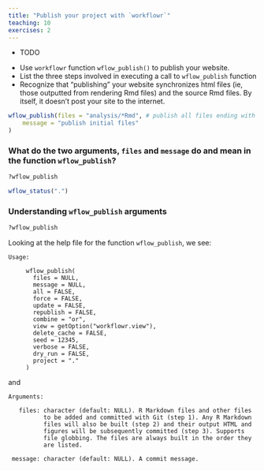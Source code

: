 ```yaml
---
title: "Publish your project with `workflowr`"
teaching: 10
exercises: 2
---
```


:::::::::::::::::::::::::::::::::::::: questions 


- TODO

::::::::::::::::::::::::::::::::::::::::::::::::

::::::::::::::::::::::::::::::::::::: objectives

- Use `workflowr` function `wflow_publish()` to publish your website.  
- List the three steps involved in executing a call to `wflow_publish` function  
- Recognize that "publishing" your website synchronizes html files (ie, those outputted from rendering Rmd files) and the source Rmd files. By itself, it doesn't post your site to the internet.       


::::::::::::::::::::::::::::::::::::::::::::::::


```r
wflow_publish(files = "analysis/*Rmd", # publish all files ending with 'Rmd' in the analysis subdir
    message = "publish initial files" 
)
```


:::::::::::::::::::::::::::::::::::::: challenge

### What do the two arguments, `files` and `message` do and mean in the function `wflow_publish`?    

```r
?wflow_publish
```

```r
wflow_status(".")
```



:::::::::::::: solution

### Understanding `wflow_publish` arguments

```r
?wflow_publish
```

Looking at the help file for the function `wflow_publish`, we see: 

```
Usage:

     wflow_publish(
       files = NULL,
       message = NULL,
       all = FALSE,
       force = FALSE,
       update = FALSE,
       republish = FALSE,
       combine = "or",
       view = getOption("workflowr.view"),
       delete_cache = FALSE,
       seed = 12345,
       verbose = FALSE,
       dry_run = FALSE,
       project = "."
     )
```

and 

```
Arguments:

   files: character (default: NULL). R Markdown files and other files
          to be added and committed with Git (step 1). Any R Markdown
          files will also be built (step 2) and their output HTML and
          figures will be subsequently committed (step 3). Supports
          file globbing. The files are always built in the order they
          are listed.

 message: character (default: NULL). A commit message.
```



:::::::::::::::::::::::::

::::::::::::::::::::::::::::::::::::::::::::::::::


